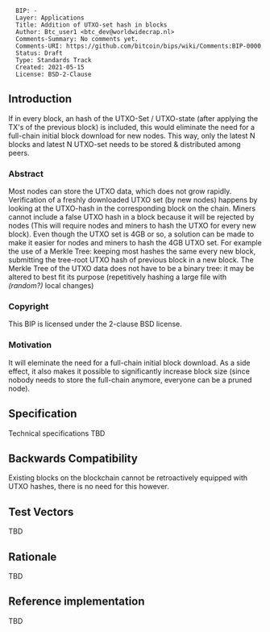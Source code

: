 <pre>
  BIP: -
  Layer: Applications
  Title: Addition of UTXO-set hash in blocks
  Author: Btc_user1 <btc_dev@worldwidecrap.nl>
  Comments-Summary: No comments yet.
  Comments-URI: https://github.com/bitcoin/bips/wiki/Comments:BIP-0000
  Status: Draft
  Type: Standards Track
  Created: 2021-05-15
  License: BSD-2-Clause
</pre>

==Introduction==
If in every block, an hash of the UTXO-Set / UTXO-state (after applying the TX's of the previous block) is included, 
this would eliminate the need for a full-chain initial block download for new nodes.
This way, only the latest N blocks and latest N UTXO-set needs to be stored & distributed among peers.

===Abstract===

Most nodes can store the UTXO data, which does not grow rapidly.
Verification of a freshly downloaded UTXO set (by new nodes) happens by looking at the UTXO-hash in the corresponding block on the chain.
Miners cannot include a false UTXO hash in a block because it will be rejected by nodes (This will require nodes and miners to hash the UTXO for every new block).
Even though the UTXO set is 4GB or so, a solution can be made to make it easier for nodes and miners to hash the 4GB UTXO set. 
For example the use of a Merkle Tree: keeping most hashes the same every new block, submitting the tree-root UTXO hash of previous block in a new block.
The Merkle Tree of the UTXO data does not have to be a binary tree: it may be altered to best fit its purpose (repetitively hashing a large file with ''(random?)'' local changes)

===Copyright===

This BIP is licensed under the 2-clause BSD license.

===Motivation===

It will eleminate the need for a full-chain initial block download.
As a side effect, it also makes it possible to significantly increase block size (since nobody needs to store the full-chain anymore, everyone can be a pruned node).

==Specification==
Technical specifications TBD

==Backwards Compatibility==

Existing blocks on the blockchain cannot be retroactively equipped with UTXO hashes, there is no need for this however.

==Test Vectors==

TBD

==Rationale==

TBD

==Reference implementation==

TBD
